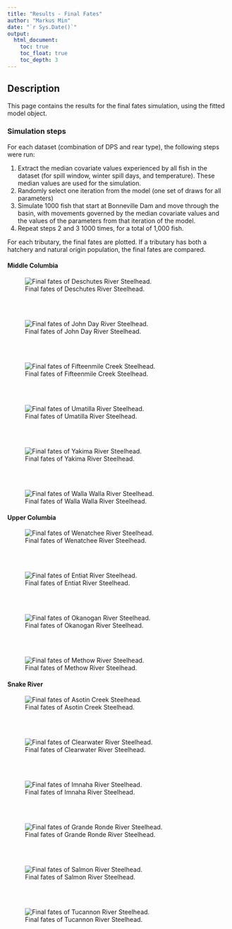 ```yaml
---
title: "Results - Final Fates"
author: "Markus Min"
date: "`r Sys.Date()`"
output:
  html_document:
    toc: true
    toc_float: true
    toc_depth: 3
---
```


## Description

This page contains the results for the final fates simulation, using the fitted model object. 


### Simulation steps

For each dataset (combination of DPS and rear type), the following steps were run:

1. Extract the median covariate values experienced by all fish in the dataset (for spill window, winter spill days, and temperature). These median values are used for the simulation.
2. Randomly select one iteration from the model (one set of draws for all parameters)
3. Simulate 1000 fish that start at Bonneville Dam and move through the basin, with movements governed by the median covariate values and the values of the parameters from that iteration of the model.
4. Repeat steps 2 and 3 1000 times, for a total of 1,000 fish.

For each tributary, the final fates are plotted. If a tributary has both a hatchery and natural origin population, the final fates are compared.

#### Middle Columbia


![Final fates of Deschutes River Steelhead.](site_figures/final_fates/des_ff_comp_median_plot.png)

<br>
<br>

![Final fates of John Day River Steelhead.](site_figures/final_fates/jdr_ff_comp_median_plot.png)

<br>
<br>

![Final fates of Fifteenmile Creek Steelhead.](site_figures/final_fates/fif_ff_comp_median_plot.png)

<br>
<br>

![Final fates of Umatilla River Steelhead.](site_figures/final_fates/uma_ff_comp_median_plot.png)

<br>
<br>

![Final fates of Yakima River Steelhead.](site_figures/final_fates/yak_ff_comp_median_plot.png)

<br>
<br>

![Final fates of Walla Walla River Steelhead.](site_figures/final_fates/wawa_ff_comp_median_plot.png)


#### Upper Columbia

![Final fates of Wenatchee River Steelhead.](site_figures/final_fates/wen_ff_comp_median_plot.png)

<br>
<br>

![Final fates of Entiat River Steelhead.](site_figures/final_fates/ent_ff_comp_median_plot.png)

<br>
<br>

![Final fates of Okanogan River Steelhead.](site_figures/final_fates/oka_ff_comp_median_plot.png)

<br>
<br>

![Final fates of Methow River Steelhead.](site_figures/final_fates/met_ff_comp_median_plot.png)


#### Snake River

![Final fates of Asotin Creek Steelhead.](site_figures/final_fates/aso_ff_comp_median_plot.png)

<br>
<br>

![Final fates of Clearwater River Steelhead.](site_figures/final_fates/cle_ff_comp_median_plot.png)

<br>
<br>

![Final fates of Imnaha River Steelhead.](site_figures/final_fates/imn_ff_comp_median_plot.png)

<br>
<br>

![Final fates of Grande Ronde River Steelhead.](site_figures/final_fates/gr_ff_comp_median_plot.png)

<br>
<br>

![Final fates of Salmon River Steelhead.](site_figures/final_fates/sal_ff_comp_median_plot.png)

<br>
<br>

![Final fates of Tucannon River Steelhead.](site_figures/final_fates/tuc_ff_comp_median_plot.png)

